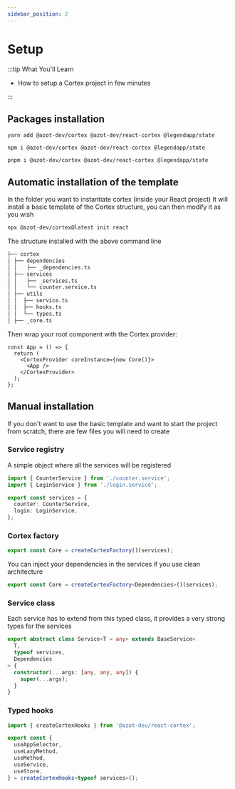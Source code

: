 ```yaml
---
sidebar_position: 2
---
```



# Setup

:::tip What You'll Learn

- How to setup a Cortex project in few minutes

:::

## Packages installation

<Tabs>
  <TabItem value="yarn" label="yarn" default>

    yarn add @azot-dev/cortex @azot-dev/react-cortex @legendapp/state

  </TabItem>
  <TabItem value="npm" label="npm" >

    npm i @azot-dev/cortex @azot-dev/react-cortex @legendapp/state

  </TabItem>
  <TabItem value="pnpm" label="pnpm" >

    pnpm i @azot-dev/cortex @azot-dev/react-cortex @legendapp/state

  </TabItem>
</Tabs>

## Automatic installation of the template

In the folder you want to instantiate cortex (inside your React project)
It will install a basic template of the Cortex structure, you can then modify it as you wish

```bash
npx @azot-dev/cortex@latest init react
```

The structure installed with the above command line

```sh
├── cortex
│ ├── dependencies
│ │   ├── _dependencies.ts
│ ├── services
│ │   ├── _services.ts
│ │   └── counter.service.ts
│ ├── utils
│ │  ├── service.ts
│ │  ├── hooks.ts
│ │  └── types.ts
│ ├── _core.ts
```

Then wrap your root component with the Cortex provider:

```tsx
const App = () => {
  return (
    <CortexProvider coreInstance={new Core()}>
      <App />
    </CortexProvider>
  );
};
```

## Manual installation

If you don't want to use the basic template and want to start the project from scratch, there are few files you will need to create

### Service registry

A simple object where all the services will be registered

```ts
import { CounterService } from './counter.service';
import { LoginService } from './login.service';

export const services = {
  counter: CounterService,
  login: LoginService,
};
```

### Cortex factory

```ts
export const Core = createCortexFactory()(services);
```

You can inject your dependencies in the services if you use clean architecture

```ts
export const Core = createCortexFactory<Dependencies>()(services);
```

### Service class

Each service has to extend from this typed class, it provides a very strong types for the services

```ts
export abstract class Service<T = any> extends BaseService<
  T,
  typeof services,
  Dependencies
> {
  constructor(...args: [any, any, any]) {
    super(...args);
  }
}
```

### Typed hooks

```ts
import { createCortexHooks } from '@azot-dev/react-cortex';

export const {
  useAppSelector,
  useLazyMethod,
  useMethod,
  useService,
  useStore,
} = createCortexHooks<typeof services>();
```